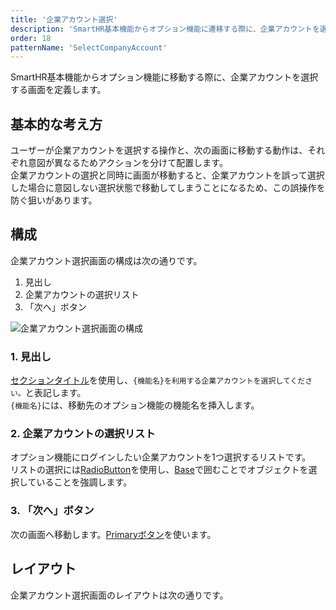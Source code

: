 ```yaml
---
title: '企業アカウント選択'
description: 'SmartHR基本機能からオプション機能に遷移する際に、企業アカウントを選択する画面を定義します。'
order: 18
patternName: 'SelectCompanyAccount'
---
```



SmartHR基本機能からオプション機能に移動する際に、企業アカウントを選択する画面を定義します。

## 基本的な考え方

ユーザーが企業アカウントを選択する操作と、次の画面に移動する動作は、それぞれ意図が異なるためアクションを分けて配置します。  
企業アカウントの選択と同時に画面が移動すると、企業アカウントを誤って選択した場合に意図しない選択状態で移動してしまうことになるため、この誤操作を防ぐ狙いがあります。


## 構成

企業アカウント選択画面の構成は次の通りです。

1. 見出し
2. 企業アカウントの選択リスト
3. 「次へ」ボタン

![企業アカウント選択画面の構成](select-company-account1.png)

### 1. 見出し
[セクションタイトル](/products/components/heading/#h3-1)を使用し、`{機能名}を利用する企業アカウントを選択してください。`と表記します。  
`{機能名}`には、移動先のオプション機能の機能名を挿入します。

### 2. 企業アカウントの選択リスト
オプション機能にログインしたい企業アカウントを1つ選択するリストです。  
リストの選択には[RadioButton](/products/components/radio-button/)を使用し、[Base](/products/components/base/)で囲むことでオブジェクトを選択していることを強調します。

### 3. 「次へ」ボタン
次の画面へ移動します。[Primaryボタン](/products/components/button/#h3-0)を使います。


## レイアウト

企業アカウント選択画面のレイアウトは次の通りです。

<DesignPatternCodeBlock componentName="SelectCompanyAccount" componentTitle="企業アカウント選択" />
